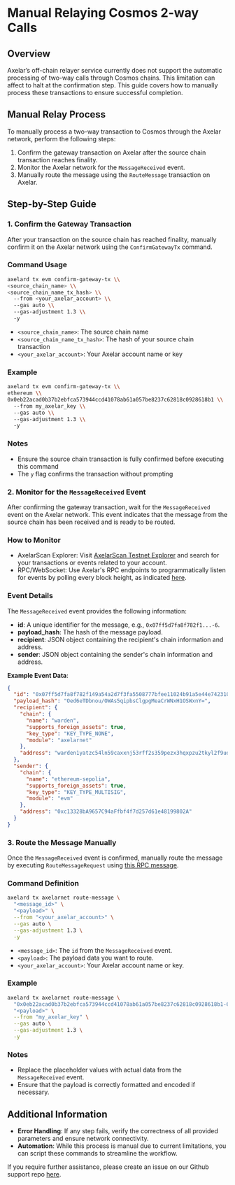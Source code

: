 # Manual Relaying Cosmos 2-way Calls

## Overview

Axelar’s off-chain relayer service currently does not support the automatic processing of two-way calls through Cosmos chains. This limitation can affect to halt at the confirmation step. This guide covers how to manually process these transactions to ensure successful completion.

## Manual Relay Process

To manually process a two-way transaction to Cosmos through the Axelar network, perform the following steps:

1. Confirm the gateway transaction on Axelar after the source chain transaction reaches finality.
2. Monitor the Axelar network for the `MessageReceived` event.
3. Manually route the message using the `RouteMessage` transaction on Axelar.

## Step-by-Step Guide

### 1. Confirm the Gateway Transaction

After your transaction on the source chain has reached finality, manually confirm it on the Axelar network using the `ConfirmGatewayTx` command.

### Command Usage

```bash
axelard tx evm confirm-gateway-tx \\
<source_chain_name> \\
<source_chain_name_tx_hash> \\
  --from <your_axelar_account> \\
  --gas auto \\
  --gas-adjustment 1.3 \\
  -y
```

- `<source_chain_name>`: The source chain name
- `<source_chain_name_tx_hash>`: The hash of your source chain transaction
- `<your_axelar_account>`: Your Axelar account name or key

### Example

```bash
axelard tx evm confirm-gateway-tx \\
ethereum \\
0x0eb22acad0b37b2ebfca573944ccd41078ab61a057be8237c62818c0928618b1 \\
  --from my_axelar_key \\
  --gas auto \\
  --gas-adjustment 1.3 \\
  -y
```

### Notes

- Ensure the source chain transaction is fully confirmed before executing this command
- The `y` flag confirms the transaction without prompting

### 2. Monitor for the `MessageReceived` Event

After confirming the gateway transaction, wait for the `MessageReceived` event on the Axelar network. This event indicates that the message from the source chain has been received and is ready to be routed.

### How to Monitor

- AxelarScan Explorer: Visit [AxelarScan Testnet Explorer](https://testnet.axelarscan.io/) and search for your transactions or events related to your account.
- RPC/WebSocket: Use Axelar's RPC endpoints to programmatically listen for events by polling every block height, as indicated [here](https://github.com/axelarnetwork/axelar-core/blob/2a8810a295bfa8c5831ef8e2dcbfb0fe16d6be4d/vald/start.go#L231).

### Event Details

The `MessageReceived` event provides the following information:

- **id**: A unique identifier for the message, e.g., `0x07ff5d7fa8f782f1...-6`.
- **payload_hash**: The hash of the message payload.
- **recipient**: JSON object containing the recipient's chain information and address.
- **sender**: JSON object containing the sender's chain information and address.

**Example Event Data**:

```json
{
  "id": "0x07ff5d7fa8f782f149a54a2d7f3fa5508777bfee11024b91a5e44e7423101ce7-6",
  "payload_hash": "Oed6eTDbnou/OWAs5qipbsClgpgMeaCrWNxH1OSWxnY=",
  "recipient": {
    "chain": {
      "name": "warden",
      "supports_foreign_assets": true,
      "key_type": "KEY_TYPE_NONE",
      "module": "axelarnet"
    },
    "address": "warden1yatzc54ln59caxxnj53rff2s359pezx3hqxpzu2tkyl2f9ud9yvsnvmcme"
  },
  "sender": {
    "chain": {
      "name": "ethereum-sepolia",
      "supports_foreign_assets": true,
      "key_type": "KEY_TYPE_MULTISIG",
      "module": "evm"
    },
    "address": "0xc13328bA9657C94aFfbf4f7d257d61e48199802A"
  }
}
```

### 3. Route the Message Manually

Once the `MessageReceived` event is confirmed, manually route the message by executing `RouteMessageRequest` using [this RPC message](https://github.com/axelarnetwork/axelar-core/blob/29bb3e905af28ccf10cc1f61d50afa4b9a38038e/proto/axelar/axelarnet/v1beta1/tx.proto#L163).

### Command Definition

```bash
axelard tx axelarnet route-message \
  "<message_id>" \
  "<payload>" \
  --from "<your_axelar_account>" \
  --gas auto \
  --gas-adjustment 1.3 \
  -y
```

- `<message_id>`: The `id` from the `MessageReceived` event.
- `<payload>`: The payload data you want to route.
- `<your_axelar_account>`: Your Axelar account name or key.

### Example

```bash
axelard tx axelarnet route-message \
  "0x0eb22acad0b37b2ebfca573944ccd41078ab61a057be8237c62818c0928618b1-6" \
  "<payload>" \
  --from "my_axelar_key" \
  --gas auto \
  --gas-adjustment 1.3 \
  -y
```

### Notes

- Replace the placeholder values with actual data from the `MessageReceived` event.
- Ensure that the payload is correctly formatted and encoded if necessary.

## Additional Information

- **Error Handling**: If any step fails, verify the correctness of all provided parameters and ensure network connectivity.
- **Automation**: While this process is manual due to current limitations, you can script these commands to streamline the workflow.

If you require further assistance, please create an issue on our Github support repo [here](https://github.com/axelarnetwork/support).
